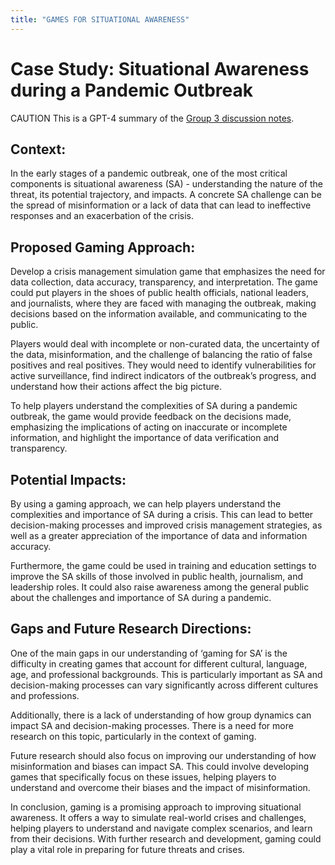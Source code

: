 ```yaml
---
title: "GAMES FOR SITUATIONAL AWARENESS"
---
```


# [Case Study:]{.red} Situational Awareness during a Pandemic Outbreak

[CAUTION]{.red} This is a GPT-4 summary of the [Group 3 discussion notes](https://docs.google.com/document/d/1pwQjENZ7vvaONNoqZ1YW-1qE-QGNw14vVcMjAWRTqbQ/edit#).  

## Context:

In the early stages of a pandemic outbreak, one of the most critical components is situational awareness (SA) - understanding the nature of the threat, its potential trajectory, and impacts. A concrete SA challenge can be the spread of misinformation or a lack of data that can lead to ineffective responses and an exacerbation of the crisis.

## Proposed Gaming Approach:

Develop a crisis management simulation game that emphasizes the need for data collection, data accuracy, transparency, and interpretation. The game could put players in the shoes of public health officials, national leaders, and journalists, where they are faced with managing the outbreak, making decisions based on the information available, and communicating to the public.

Players would deal with incomplete or non-curated data, the uncertainty of the data, misinformation, and the challenge of balancing the ratio of false positives and real positives. They would need to identify vulnerabilities for active surveillance, find indirect indicators of the outbreak's progress, and understand how their actions affect the big picture.

To help players understand the complexities of SA during a pandemic outbreak, the game would provide feedback on the decisions made, emphasizing the implications of acting on inaccurate or incomplete information, and highlight the importance of data verification and transparency.

## Potential Impacts:

By using a gaming approach, we can help players understand the complexities and importance of SA during a crisis. This can lead to better decision-making processes and improved crisis management strategies, as well as a greater appreciation of the importance of data and information accuracy.

Furthermore, the game could be used in training and education settings to improve the SA skills of those involved in public health, journalism, and leadership roles. It could also raise awareness among the general public about the challenges and importance of SA during a pandemic.

## Gaps and Future Research Directions:

One of the main gaps in our understanding of 'gaming for SA' is the difficulty in creating games that account for different cultural, language, age, and professional backgrounds. This is particularly important as SA and decision-making processes can vary significantly across different cultures and professions.

Additionally, there is a lack of understanding of how group dynamics can impact SA and decision-making processes. There is a need for more research on this topic, particularly in the context of gaming.

Future research should also focus on improving our understanding of how misinformation and biases can impact SA. This could involve developing games that specifically focus on these issues, helping players to understand and overcome their biases and the impact of misinformation.

In conclusion, gaming is a promising approach to improving situational awareness. It offers a way to simulate real-world crises and challenges, helping players to understand and navigate complex scenarios, and learn from their decisions. With further research and development, gaming could play a vital role in preparing for future threats and crises.
